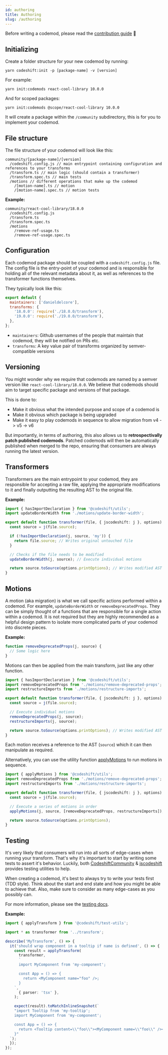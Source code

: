 ```yaml
---
id: authoring
title: Authoring
slug: /authoring
---
```


Before writing a codemod, please read the [contribution guide](docs/contribution) 🙏

## Initializing

Create a folder structure for your new codemod by running:

`yarn codeshift:init -p [package-name] -v [version]`

For example:

`yarn init:codemods react-cool-library 10.0.0`

And for scoped packages:

`yarn init:codemods @scope/react-cool-library 10.0.0`

It will create a package within the `/community` subdirectory, this is for you to implement your codemod.

## File structure

The file structure of your codemod will look like this:

```
community/[package-name]/[version]
  /codeshift.config.js // main entrypoint containing configuration and references to your transforms
  /transform.ts // main logic (should contain a transformer)
  /transform.spec.ts // main tests
  /motions // different operations that make up the codemod
    /[motion-name].ts // motion
    /[motion-name].spec.ts // motion tests
```

**Example:**

```
community/react-cool-library/18.0.0
  /codeshift.config.js
  /transform.ts
  /transform.spec.ts
  /motions
    /remove-ref-usage.ts
    /remove-ref-usage.spec.ts
```

## Configuration

Each codemod package should be coupled with a `codeshift.config.js` file.
The config file is the entry-point of your codemod and is responsible for holding all of the relevant
metadata about it, as well as references to the transformer functions themselves.

They typically look like this:

```js
export default {
  maintainers: ['danieldelcore'],
  transforms: {
    '18.0.0': require('./18.0.0/transform'),
    '19.0.0': require('./19.0.0/transform'),
  },
};
```

- `maintainers`: Github usernames of the people that maintain that codemod, they will be notified on PRs etc.
- `transforms`: A key value pair of transforms organized by semver-compatible versions

## Versioning

You might wonder why we require that codemods are named by a semver version like `react-cool-library/18.0.0`.
We believe that codemods should aim to target specific package and versions of that package.

This is done to:

- Make it obvious what the intended purpose and scope of a codemod is
- Make it obvious which package is being upgraded
- Make it easy to play codemods in sequence to allow migration from v4 -> v5 -> v6

But importantly, in terms of authoring, this also allows us to **retrospectivally patch published codemods**.
Patched codemods will then be automatically published when merged to the repo, ensuring that consumers are always running the latest version.

## Transformers

Transformers are the main entrypoint to your codemod, they are responsible for accepting a raw file, applying the appropriate modifications to it and finally outputting the resulting AST to the original file.

**Example:**

```ts
import { hasImportDeclaration } from '@codeshift/utils';
import updateBorderWidth from './motions/update-border-width';

export default function transformer(file, { jscodeshift: j }, options) {
  const source = j(file.source);

  if (!hasImportDeclaration(j, source, 'my')) {
    return file.source; // Writes original untouched file
  }

  // Checks if the file needs to be modified
  updateBorderWidth(j, source); // Execute individual motions

  return source.toSource(options.printOptions); // Writes modified AST to file
}
```

## Motions

A motion (aka migration) is what we call specific actions performed within a codemod. For example, `updateBorderWidth` or `removeDeprecatedProps`.
They can be simply thought of a functions that are responsible for a single action within a codemod. It is not required but they are highly recommended as
a helpful design pattern to isolate more complicated parts of your codemod into discrete pieces.

**Example:**

```ts
function removeDeprecatedProps(j, source) {
  // Some logic here
}
```

Motions can then be applied from the main transform, just like any other function.

```ts
import { hasImportDeclaration } from '@codeshift/utils';
import removeDeprecatedProps from './motions/remove-deprecated-props';
import restructureImports from './motions/restructure-imports';

export default function transformer(file, { jscodeshift: j }, options) {
  const source = j(file.source);

  // Execute individual motions
  removeDeprecatedProps(j, source);
  restructureImports(j, source);

  return source.toSource(options.printOptions); // Writes modified AST to file
}
```

Each motion receives a reference to the AST (`source`) which it can then manipulate as required.

Alternatively, you can use the utility function [applyMotions](./utils#applymotionsj-source-motions) to run motions in sequence.

```ts
import { applyMotions } from '@codeshift/utils';
import removeDeprecatedProps from './motions/remove-deprecated-props';
import restructureImports from './motions/restructure-imports';

export default function transformer(file, { jscodeshift: j }, options) {
  const source = j(file.source);

  // Execute a series of motions in order
  applyMotions(j, source, [removeDeprecatedProps, restructureImports]);

  return source.toSource(options.printOptions);
}
```

## Testing

It's very likely that consumers will run into all sorts of edge-cases when running your transform.
That's why it's important to start by writing some tests to assert it's behavior. Luckily, both [CodeshiftCommunity](./test-utils) & [jscodeshift](https://github.com/facebook/jscodeshift#unit-testing) provides testing utilities to help.

When creating a codemod, it's best to always try to write your tests first (TDD style).
Think about the start and end state and how you might be able to achieve that. Also, make sure to consider as many edge-cases as you possibly can.

For more information, please see the [testing docs](testing).

**Example:**

```ts
import { applyTransform } from '@codeshift/test-utils';

import * as transformer from '../transform';

describe('MyTransform', () => {
  it('should wrap component in a tooltip if name is defined', () => {
    const result = applyTransform(
      transformer,
      `
      import MyComponent from 'my-component';

      const App = () => {
        return <MyComponent name="foo" />;
      }
    `,
      { parser: 'tsx' },
    );

    expect(result).toMatchInlineSnapshot(`
    "import Tooltip from 'my-tooltip';
    import MyComponent from 'my-component';

    const App = () => {
      return <Tooltip content=\\"foo\\"><MyComponent name=\\"foo\\" /></Tooltip>;
    }"
  `);
  });
});
```
